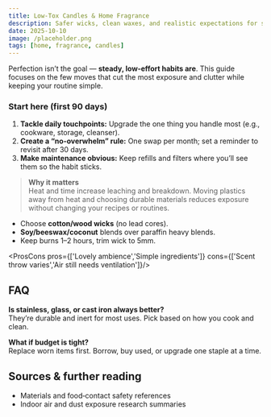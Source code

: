 ```yaml
---
title: Low-Tox Candles & Home Fragrance
description: Safer wicks, clean waxes, and realistic expectations for scent throw.
date: 2025-10-10
image: /placeholder.png
tags: [home, fragrance, candles]
---
```

Perfection isn’t the goal — **steady, low‑effort habits are**. This guide focuses on the few moves that cut the most exposure and clutter while keeping your routine simple.

### Start here (first 90 days)
1. **Tackle daily touchpoints:** Upgrade the one thing you handle most (e.g., cookware, storage, cleanser).
2. **Create a “no‑overwhelm” rule:** One swap per month; set a reminder to revisit after 30 days.
3. **Make maintenance obvious:** Keep refills and filters where you’ll see them so the habit sticks.

> **Why it matters**  
> Heat and time increase leaching and breakdown. Moving plastics away from heat and choosing durable materials reduces exposure without changing your recipes or routines.

- Choose **cotton/wood wicks** (no lead cores).
- **Soy/beeswax/coconut** blends over paraffin heavy blends.
- Keep burns 1–2 hours, trim wick to 5mm.

<ProsCons pros={['Lovely ambience','Simple ingredients']} cons={['Scent throw varies','Air still needs ventilation']}/>

## FAQ
**Is stainless, glass, or cast iron always better?**  
They’re durable and inert for most uses. Pick based on how you cook and clean.

**What if budget is tight?**  
Replace worn items first. Borrow, buy used, or upgrade one staple at a time.

## Sources & further reading
- Materials and food‑contact safety references
- Indoor air and dust exposure research summaries
